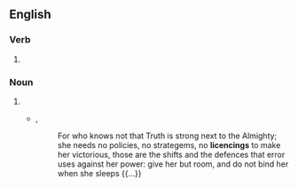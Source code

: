 ==English==

===Verb===
{{head|en|verb form}}

# {{present participle of|en|licence|nocat=1}}

===Noun===
{{en-noun}}

# {{alt form|en|licensing}}
#* {{rfdatek|en|Milton}}, ''{{w|Areopagitica}}''
#*: For who knows not that Truth is strong next to the Almighty; she needs no policies, no strategems, no '''licencings''' to make her victorious, those are the shifts and the defences that error uses against her power: give her but room, and do not bind her when she sleeps {{...}}